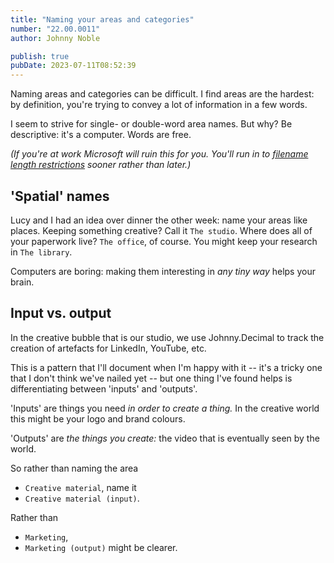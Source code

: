 ```yaml
---
title: "Naming your areas and categories"
number: "22.00.0011"
author: Johnny Noble

publish: true
pubDate: 2023-07-11T08:52:39
---
```


Naming areas and categories can be difficult. I find areas are the hardest: by definition, you're trying to convey a lot of information in a few words.

I seem to strive for single- or double-word area names. But why? Be descriptive: it's a computer. Words are free.

_(If you're at work Microsoft will ruin this for you. You'll run in to [filename length restrictions](https://support.microsoft.com/en-us/office/restrictions-and-limitations-in-onedrive-and-sharepoint-64883a5d-228e-48f5-b3d2-eb39e07630fa#filenamepathlengths) sooner rather than later.)_

## 'Spatial' names

Lucy and I had an idea over dinner the other week: name your areas like places. Keeping something creative? Call it `The studio`. Where does all of your paperwork live? `The office`, of course. You might keep your research in `The library`.

Computers are boring: making them interesting in _any tiny way_ helps your brain.

## Input vs. output

In the creative bubble that is our studio, we use Johnny.Decimal to track the creation of artefacts for LinkedIn, YouTube, etc.

This is a pattern that I'll document when I'm happy with it -- it's a tricky one that I don't think we've nailed yet -- but one thing I've found helps is differentiating between 'inputs' and 'outputs'.

'Inputs' are things you need _in order to create a thing._ In the creative world this might be your logo and brand colours.

'Outputs' are _the things you create:_ the video that is eventually seen by the world.

So rather than naming the area

- `Creative material`, name it
- `Creative material (input)`.

Rather than

- `Marketing`,
- `Marketing (output)` might be clearer.
